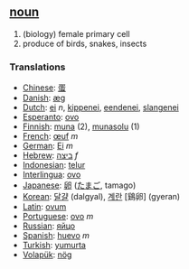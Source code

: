 == [[noun]] ==

# (biology) female primary cell
# produce of birds, snakes, insects

=== Translations ===
*[[Chinese]]: [[蛋]]
*[[Danish]]: [[æg]]
*[[Dutch]]: [[ei]] ''n'', [[kippenei]], [[eendenei]], [[slangenei]]
*[[Esperanto]]: [[ovo]]
*[[Finnish]]: [[muna]] (2), [[munasolu]] (1)
*[[French]]: [[œuf]] ''m''
*[[German]]: [[Ei]] ''m''
*[[Hebrew]]: [[ביצה]] ''f''
*[[Indonesian]]: [[telur]]
*[[Interlingua]]: [[ovo]]
*[[Japanese]]: [[卵]] ([[たまご]], tamago)
*[[Korean]]: [[달걀]] (dalgyal), [[계란]] [鷄卵] (gyeran)
*[[Latin]]: [[ovum]]
*[[Portuguese]]: [[ovo]] ''m''
*[[Russian]]: [[яйцо]]
*[[Spanish]]: [[huevo]] ''m''
*[[Turkish]]: [[yumurta]]
*[[Volapük]]: [[nög]]